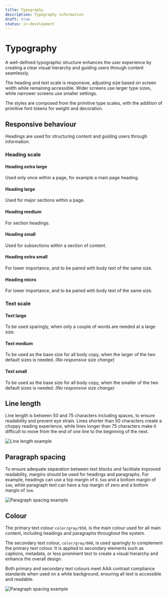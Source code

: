 ```yaml
---
title: Typography
description: Typography information
draft: true
status: in-development
---
```


# Typography

A well-defined typographic structure enhances the user experience by creating a clear visual hierarchy and guiding users through content seamlessly.

The heading and text scale is responsive, adjusting size based on screen width while remaining accessible. Wider screens use larger type sizes, while narrower screens use smaller settings.

The styles are composed from the primitive type scales, with the addition of primitive font tokens for weight and decoration.

## Responsive behaviour

Headings are used for structuring content and guiding users through information.

### Heading scale

#### Heading extra large

Used only once within a page, for example a main page heading.

<HeadingResponsiveSizes size="xl" sampleText="Heading xl" />

#### Heading large

Used for major sections within a page.

<HeadingResponsiveSizes size="lg" sampleText="Heading lg" />

#### Heading medium

For section headings.

<HeadingResponsiveSizes size="md" sampleText="Heading md" />

#### Heading small

Used for subsections within a section of content.

<HeadingResponsiveSizes size="sm" sampleText="Heading sm" />

#### Heading extra small

For lower importance, and to be paired with body text of the same size.

<HeadingResponsiveSizes size="xs" sampleText="Heading xs" />

#### Heading micro

For lower importance, and to be paired with body text of the same size.

<HeadingResponsiveSizes size="2xs" sampleText="Heading 2xs" />

### Text scale

#### Text large

To be used sparingly, when only a couple of words are needed at a large size.

<TextResponsiveSizes size="lg" sampleText="Text lg" />

#### Text medium

To be used as the base size for all body copy, when the larger of the two default sizes is needed. _(No responsive size change)_

<TextResponsiveSizes size="md" sampleText="Text md" />

#### Text small

To be used as the base size for all body copy, when the smaller of the two default sizes is needed. _(No responsive size change)_

<TextResponsiveSizes size="sm" sampleText="Text sm" />

## Line length

Line length is between 50 and 75 characters including spaces, to ensure readability and prevent eye strain. Lines shorter than 50 characters create a choppy reading experience, while lines longer than 75 characters make it difficult to move from the end of one line to the beginning of the next.

<Image
  src="/line-length.png"
  alt="Line length example"
  width={650}
  height={270}
/>

## Paragraph spacing

To ensure adequate separation between text blocks and facilitate improved readability, margins should be used for headings and paragraphs. For example, headings can use a top margin of `0.5em` and a bottom margin of `1em`, while paragraph text can have a top margin of zero and a bottom margin of `2em`.

<Image
  src="/paragraph-spacing.png"
  alt="Paragraph spacing example"
  width={548}
  height={168}
/>

## Colour

The primary text colour `color/gray/950`, is the main colour used for all main content, including headings and paragraphs throughout the system.

The secondary text colour, `color/gray/600`, is used sparingly to complement the primary text colour. It is applied to secondary elements such as captions, metadata, or less prominent text to create a visual hierarchy and enhance the overall design.

Both primary and secondary text colours meet AAA contrast compliance standards when used on a white background, ensuring all text is accessible and readable.

<Image
  src="/colour-contrast.png"
  alt="Paragraph spacing example"
  width={548}
  height={206}
/>
